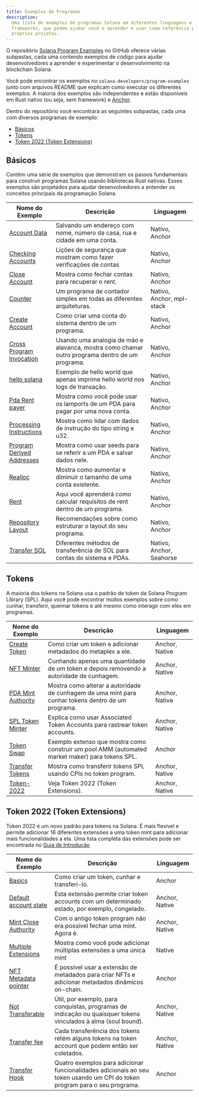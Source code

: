 ```yaml
---
title: Exemplos de Programas
description:
  Uma lista de exemplos de programas Solana em diferentes linguagens e
  frameworks, que podem ajudar você a aprender e usar como referência para seus
  próprios projetos.
---
```


O repositório
[Solana Program Examples](https://github.com/solana-developers/program-examples)
no GitHub oferece várias subpastas, cada uma contendo exemplos de código para
ajudar desenvolvedores a aprender e experimentar o desenvolvimento na blockchain
Solana.

Você pode encontrar os exemplos no `solana-developers/program-examples` junto
com arquivos README que explicam como executar os diferentes exemplos. A maioria
dos exemplos são independentes e estão disponíveis em Rust nativo (ou seja, sem
framework) e [Anchor](https://www.anchor-lang.com/docs/installation).

Dentro do repositório você encontrará as seguintes subpastas, cada uma com
diversos programas de exemplo:

- [Básicos](#basics)
- [Tokens](#tokens)
- [Token 2022 (Token Extensions)](#token-2022-token-extensions)

## Básicos

Contém uma série de exemplos que demonstram os passos fundamentais para
construir programas Solana usando bibliotecas Rust nativas. Esses exemplos são
projetados para ajudar desenvolvedores a entender os conceitos principais da
programação Solana.

| Nome do Exemplo                                                                                                               | Descrição                                                                                       | Linguagem                 |
| ----------------------------------------------------------------------------------------------------------------------------- | ----------------------------------------------------------------------------------------------- | ------------------------- |
| [Account Data](https://github.com/solana-developers/program-examples/tree/main/basics/account-data)                           | Salvando um endereço com nome, número da casa, rua e cidade em uma conta.                       | Nativo, Anchor            |
| [Checking Accounts](https://github.com/solana-developers/program-examples/tree/main/basics/checking-accounts)                 | Lições de segurança que mostram como fazer verificações de contas                               | Nativo, Anchor            |
| [Close Account](https://github.com/solana-developers/program-examples/tree/main/basics/close-account)                         | Mostra como fechar contas para recuperar o rent.                                                | Nativo, Anchor            |
| [Counter](https://github.com/solana-developers/program-examples/tree/main/basics/counter)                                     | Um programa de contador simples em todas as diferentes arquiteturas.                            | Nativo, Anchor, mpl-stack |
| [Create Account](https://github.com/solana-developers/program-examples/tree/main/basics/create-account)                       | Como criar uma conta do sistema dentro de um programa.                                          | Nativo, Anchor            |
| [Cross Program Invocation](https://github.com/solana-developers/program-examples/tree/main/basics/cross-program-invocation)   | Usando uma analogia de mão e alavanca, mostra como chamar outro programa dentro de um programa. | Nativo, Anchor            |
| [hello solana](https://github.com/solana-developers/program-examples/tree/main/basics/hello-solana)                           | Exemplo de hello world que apenas imprime hello world nos logs de transação.                    | Nativo, Anchor            |
| [Pda Rent payer](https://github.com/solana-developers/program-examples/tree/main/basics/pda-rent-payer)                       | Mostra como você pode usar os lamports de um PDA para pagar por uma nova conta.                 | Nativo, Anchor            |
| [Processing Instructions](https://github.com/solana-developers/program-examples/tree/main/basics/processing-instructions)     | Mostra como lidar com dados de instrução do tipo string e u32.                                  | Nativo, Anchor            |
| [Program Derived Addresses](https://github.com/solana-developers/program-examples/tree/main/basics/program-derived-addresses) | Mostra como usar seeds para se referir a um PDA e salvar dados nele.                            | Nativo, Anchor            |
| [Realloc](https://github.com/solana-developers/program-examples/tree/main/basics/realloc)                                     | Mostra como aumentar e diminuir o tamanho de uma conta existente.                               | Nativo, Anchor            |
| [Rent](https://github.com/solana-developers/program-examples/tree/main/basics/rent)                                           | Aqui você aprenderá como calcular requisitos de rent dentro de um programa.                     | Nativo, Anchor            |
| [Repository Layout](https://github.com/solana-developers/program-examples/tree/main/basics/repository-layout)                 | Recomendações sobre como estruturar o layout do seu programa.                                   | Nativo, Anchor            |
| [Transfer SOL](https://github.com/solana-developers/program-examples/tree/main/basics/transfer-sol)                           | Diferentes métodos de transferência de SOL para contas do sistema e PDAs.                       | Nativo, Anchor, Seahorse  |

## Tokens

A maioria dos tokens na Solana usa o padrão de token da Solana Program Library
(SPL). Aqui você pode encontrar muitos exemplos sobre como cunhar, transferir,
queimar tokens e até mesmo como interagir com eles em programas.

| Nome do Exemplo                                                                                                 | Descrição                                                                                          | Linguagem      |
| --------------------------------------------------------------------------------------------------------------- | -------------------------------------------------------------------------------------------------- | -------------- |
| [Create Token](https://github.com/solana-developers/program-examples/tree/main/tokens/create-token)             | Como criar um token e adicionar metadados do metaplex a ele.                                       | Anchor, Native |
| [NFT Minter](https://github.com/solana-developers/program-examples/tree/main/tokens/nft-minter)                 | Cunhando apenas uma quantidade de um token e depois removendo a autoridade de cunhagem.            | Anchor, Native |
| [PDA Mint Authority](https://github.com/solana-developers/program-examples/tree/main/tokens/pda-mint-authority) | Mostra como alterar a autoridade de cunhagem de uma mint para cunhar tokens dentro de um programa. | Anchor, Native |
| [SPL Token Minter](https://github.com/solana-developers/program-examples/tree/main/tokens/spl-token-minter)     | Explica como usar Associated Token Accounts para rastrear token accounts.                          | Anchor, Native |
| [Token Swap](https://github.com/solana-developers/program-examples/tree/main/tokens/token-swap)                 | Exemplo extenso que mostra como construir um pool AMM (automated market maker) para tokens SPL.    | Anchor         |
| [Transfer Tokens](https://github.com/solana-developers/program-examples/tree/main/tokens/transfer-tokens)       | Mostra como transferir tokens SPL usando CPIs no token program.                                    | Anchor, Native |
| [Token-2022](https://github.com/solana-developers/program-examples/tree/main/tokens/token-2022)                 | Veja Token 2022 (Token Extensions).                                                                | Anchor, Native |

## Token 2022 (Token Extensions)

Token 2022 é um novo padrão para tokens na Solana. É mais flexível e permite
adicionar 16 diferentes extensões a uma token mint para adicionar mais
funcionalidades a ela. Uma lista completa das extensões pode ser encontrada no
[Guia de Introdução](/developers/guides/token-extensions/getting-started)

| Nome do Exemplo                                                                                                                  | Descrição                                                                                                                  | Linguagem      |
| -------------------------------------------------------------------------------------------------------------------------------- | -------------------------------------------------------------------------------------------------------------------------- | -------------- |
| [Basics](https://github.com/solana-developers/program-examples/tree/main/tokens/token-2022/basics/anchor)                        | Como criar um token, cunhar e transferi-lo.                                                                                | Anchor         |
| [Default account state](https://github.com/solana-developers/program-examples/tree/main/tokens/token-2022/default-account-state) | Esta extensão permite criar token accounts com um determinado estado, por exemplo, congelado.                              | Anchor, Native |
| [Mint Close Authority](https://github.com/solana-developers/program-examples/tree/main/tokens/token-2022/mint-close-authority)   | Com o antigo token program não era possível fechar uma mint. Agora é.                                                      | Anchor, Native |
| [Multiple Extensions](https://github.com/solana-developers/program-examples/tree/main/tokens/token-2022/multiple-extensions)     | Mostra como você pode adicionar múltiplas extensões a uma única mint                                                       | Native         |
| [NFT Metadata pointer](https://github.com/solana-developers/program-examples/tree/main/tokens/token-2022/nft-meta-data-pointer)  | É possível usar a extensão de metadados para criar NFTs e adicionar metadados dinâmicos on-chain.                          | Anchor         |
| [Not Transferable](https://github.com/solana-developers/program-examples/tree/main/tokens/token-2022/non-transferable)           | Útil, por exemplo, para conquistas, programas de indicação ou quaisquer tokens vinculados à alma (soul bound).             | Anchor, Native |
| [Transfer fee](https://github.com/solana-developers/program-examples/tree/main/tokens/token-2022/transfer-fee)                   | Cada transferência dos tokens retém alguns tokens na token account que podem então ser coletados.                          | Anchor, Native |
| [Transfer Hook](https://github.com/solana-developers/program-examples/tree/main/tokens/token-2022/transfer-hook)                 | Quatro exemplos para adicionar funcionalidades adicionais ao seu token usando um CPI do token program para o seu programa. | Anchor         |
